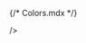 {/* Colors.mdx */}


<Meta title="Colors" />

<ColorPalette>
  <ColorItem
    title="theme.color.primary"
    subtitle="Primary Colors"
    colors={{
      Blue: "#0066FF",
      Red: "#D84B4B",
      Black: "#01193D",
      Gray: "#D9D9D9",
      Green: "#0B8C09",
    }}
  />
  <ColorItem
    title="theme.color.secondary"
    subtitle="Secondary Colors"
    colors={{
      Red: "#FF0000",
      Yellow: "#DFE30C",
      Green: "#039E00",
    }}
  />
  <ColorItem
    title="theme.button.primary"
    subtitle="Button Primary Colors"
    colors={{ Blue: "#06367D" }}
  />
  />
</ColorPalette>
